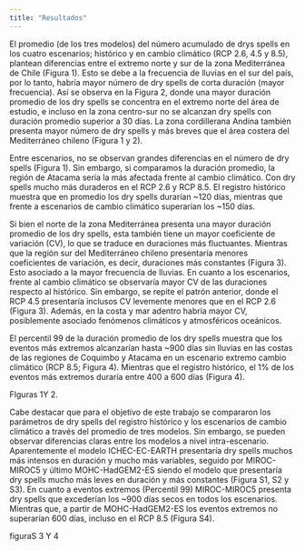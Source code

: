 ```yaml
---
title: "Resultados"
---
```




El promedio (de los tres modelos) del número acumulado de drys spells en los cuatro escenarios; histórico y en cambio climático (RCP 2.6, 4.5 y 8.5), plantean diferencias entre el extremo norte y sur de la zona Mediterránea de Chile (Figura 1). Esto se debe a la frecuencia de lluvias en el sur del país, por lo tanto, habría mayor número de dry spells de corta duración (mayor frecuencia). Así se observa en la Figura 2, donde una mayor duración promedio de los dry spells se concentra en el extremo norte del área de estudio, e incluso en la zona centro-sur no se alcanzan dry spells con duración promedio superior a 30 días. La zona cordillerana Andina también presenta mayor número de dry spells y más breves que el área costera del Mediterráneo chileno (Figura 1 y 2).

Entre escenarios, no se observan grandes diferencias en el número de dry spells (Figura 1). Sin embargo, si comparamos la duración promedio, la región de Atacama sería la más afectada frente al cambio climático. Con dry spells mucho más duraderos en el RCP 2.6 y RCP 8.5. El registro histórico muestra que en promedio los dry spells durarían ~120 días, mientras que frente a escenarios de cambio climático superarían los ~150 días.

Si bien el norte de la zona Mediterránea presenta una mayor duración promedio de los dry spells, esta también tiene un mayor coeficiente de variación (CV), lo que se traduce en duraciones más fluctuantes. Mientras que la región sur del Mediterráneo chileno presentaría menores coeficientes de variación, es decir, duraciones más constantes (Figura 3). Esto asociado a la mayor frecuencia de lluvias. En cuanto a los escenarios, frente al cambio climático se observaría mayor CV de las duraciones respecto al histórico. Sin embargo, se repite el patrón anterior, donde el RCP 4.5 presentaría inclusos CV levemente menores que en el RCP 2.6 (Figura 3). Además, en la costa y mar adentro habría mayor CV, posiblemente asociado fenómenos climáticos y atmosféricos oceánicos.


El percentil 99 de la duración promedio de los dry spells muestra que los eventos más extremos alcanzarían hasta ~900 días sin lluvias en las costas de las regiones de Coquimbo y Atacama en un escenario extremo cambio climático (RCP 8.5; Figura 4). Mientras que el registro histórico, el 1% de los eventos más extremos duraría entre 400 a 600 días (Figura 4).


FIguras 1Y 2.

Cabe destacar que para el objetivo de este trabajo se compararon los parámetros de dry spells del registro histórico y los escenarios de cambio climático a través del promedio de tres modelos. Sin embargo, se pueden observar diferencias claras entre los modelos a nivel intra-escenario. Aparentemente el modelo ICHEC-EC-EARTH presentaría dry spells muchos más intensos en duración y mucho más variables, seguido por MIROC-MIROC5 y último MOHC-HadGEM2-ES siendo el modelo que presentaría dry spells mucho más leves en duración y más constantes (Figura S1, S2 y S3). En cuanto a eventos extremos (Percentil 99) MIROC-MIROC5 presenta dry spells que excederían los ~900 días secos en todos los escenarios. Mientras que, a partir de MOHC-HadGEM2-ES los eventos extremos no superarían 600 días, incluso en el RCP 8.5 (Figura S4).


figuraS 3 Y 4

